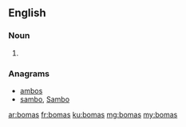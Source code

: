 ==English==

===Noun===
{{head|en}}

# {{plural of|boma}}

===Anagrams===
* [[ambos#English|ambos]]
* [[sambo#English|sambo]], [[Sambo#English|Sambo]]

[[ar:bomas]]
[[fr:bomas]]
[[ku:bomas]]
[[mg:bomas]]
[[my:bomas]]